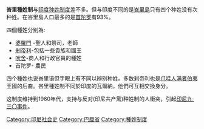{{expand|time=2015-08-23T16:06:53+00:00}}
{{unreferenced|time=2015-08-23T16:06:53+00:00}}
'''峇里種姓制'''与[[印度|印度]][[种姓制度|种姓制度]]差不多。但与印度不同的是[[峇里島|峇里島]]只有四个种姓没有次种姓。在峇里島人口最多的是[[首陀罗|首陀罗]]有93%。

四個種姓分别為:
*[[婆羅門|婆羅門]] -聖人和祭司，老師
*[[剎帝利|剎帝利]]-包括一些貴族和國王
*[[吠舍|吠舍]]-商人和行政官員的種姓
*首陀罗- 農民

四个種姓也说峇里语但字眼上有不同以辨别种姓。多数刹帝利也是[[爪哇人|爪哇人]][[满者伯夷|满者伯夷]]王國的后裔。峇里種姓制不同於印度的瓦爾納，他們可互相交換身分。

这制度维持到1960年代，支持与反对(印尼共产黨)种姓制的人衝突，引起[[印尼九·三〇事件|印尼九·三〇事件]]。

[[Category:印尼社会史|Category:印尼社会史]]
[[Category:巴厘省|Category:巴厘省]]
[[Category:種姓制度|Category:種姓制度]]